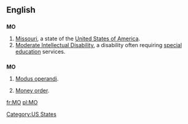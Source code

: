 {{see|Appendix:Variations of "mo"}}

==English==

==={{abbreviation}}===
'''MO'''

# [[Missouri]], a state of the [[United States of America]].
# [[Moderate Intellectual Disability]], a disability often requiring [[special education]] services.

==={{initialism}}===
'''MO'''

# [[modus operandi|Modus operandi]].
# {{finance}} [[money order|Money order]].

[[Category:US States]]

[[fr:MO]]
[[pl:MO]]